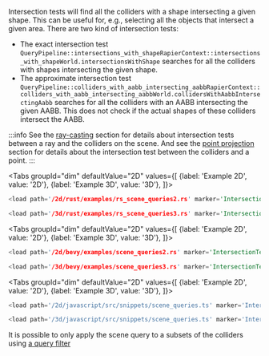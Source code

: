 
Intersection tests will find all the colliders with a shape intersecting a given shape. This can be useful for, e.g.,
selecting all the objects that intersect a given area. There are two kind of intersection tests:
- The exact intersection test <rapier>`QueryPipeline::intersections_with_shape`</rapier><bevy>`RapierContext::intersections_with_shape`</bevy><js>`World.intersectionsWithShape`</js>
  searches for all the colliders with shapes intersecting the given shape.
- The approximate intersection test <rapier>`QueryPipeline::colliders_with_aabb_intersecting_aabb`</rapier><bevy>`RapierContext::colliders_with_aabb_intersecting_aabb`</bevy><js>`World.collidersWithAabbIntersectingAabb`</js> searches
for all the colliders with an AABB intersecting the given AABB. This does not check if the actual shapes of these colliders
intersect the AABB.

:::info
See the [ray-casting](./scene_queries_intersection_test.mdx#ray-casting) section for details about intersection tests between a ray and the colliders on the scene.
And see the [point projection](./scene_queries_intersection_test.mdx#point-projection) section for details about the intersection test between the colliders and
a point.
:::

<rapier>

<Tabs
    groupId="dim"
    defaultValue="2D"
    values={[
        {label: 'Example 2D', value: '2D'},
        {label: 'Example 3D', value: '3D'},
    ]}>
<TabItem value="2D">

```rust
<load path='/2d/rust/examples/rs_scene_queries2.rs' marker='IntersectionTest' />
```

</TabItem>
<TabItem value="3D">

```rust
<load path='/3d/rust/examples/rs_scene_queries3.rs' marker='IntersectionTest' />
```

</TabItem>
</Tabs>

</rapier>
<bevy>

<Tabs
    groupId="dim"
    defaultValue="2D"
    values={[
        {label: 'Example 2D', value: '2D'},
        {label: 'Example 3D', value: '3D'},
    ]}>
<TabItem value="2D">

```rust
<load path='/2d/bevy/examples/scene_queries2.rs' marker='IntersectionTest' />
```

</TabItem>
<TabItem value="3D">

```rust
<load path='/3d/bevy/examples/scene_queries3.rs' marker='IntersectionTest' />
```

</TabItem>
</Tabs>

</bevy>
<js>

<Tabs
groupId="dim"
defaultValue="2D"
values={[
{label: 'Example 2D', value: '2D'},
{label: 'Example 3D', value: '3D'},
]}>
<TabItem value="2D">

```js
<load path='/2d/javascript/src/snippets/scene_queries.ts' marker='IntersectionTest' />
```

</TabItem>
<TabItem value="3D">

```js
<load path='/3d/javascript/src/snippets/scene_queries.ts' marker='IntersectionTest' />
```

</TabItem>
</Tabs>

</js>

It is possible to only apply the scene query to a subsets of the colliders using [a query filter](./scene_queries_intersection_test.mdx#query-filters)